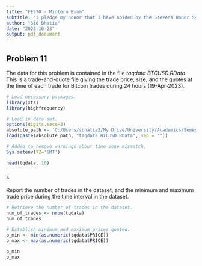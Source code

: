 ```yaml
---
title: "FE570 - Midterm Exam"
subtitle: "I pledge my honor that I have abided by the Stevens Honor System."
author: "Sid Bhatia"
date: "2023-10-23"
output: pdf_document
---
```


## Problem 11

The data for this problem is contained in the file *taqdata BTCUSD.RData*. This is a trade-and-quote file giving the trade price, size, and the quotes at
the time of each trade for Bitcoin trades during 24 hours (19-Apr-2023).

```r
# Load necessary packages.
library(xts)
library(highfrequency)

# Load in data set.
options(digits.secs=3)
absolute_path <- 'C:/Users/sbhatia2/My Drive/University/Academics/Semester V/FE570 - Market Microstructure and Trading Strategies/FE570 - Exams/FE570 - Midterm Exam/'
load(paste(absolute_path, "taqdata_BTCUSD.RData", sep = ""))

# Added to remove warnings about time zone mismatch.
Sys.setenv(TZ='GMT')

head(tqdata, 10)
```

#### i.

Report the number of trades in the dataset, and the minimum and maximum trade price during the time interval in the dataset.

```r
# Retrieve the number of trades in the dataset.
num_of_trades <- nrow(tqdata)
num_of_trades

# Establish minimum and maximum prices quoted.
p_min <- min(as.numeric(tqdata$PRICE))
p_max <- max(as.numeric(tqdata$PRICE))

p_min
p_max
```